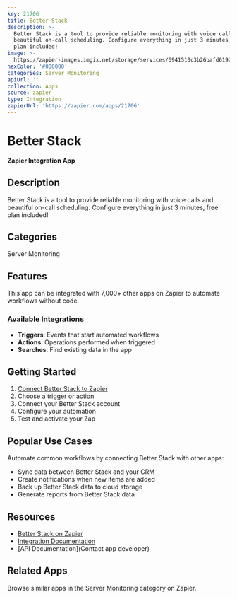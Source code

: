 ```yaml
---
key: 21706
title: Better Stack
description: >-
  Better Stack is a tool to provide reliable monitoring with voice calls and
  beautiful on-call scheduling. Configure everything in just 3 minutes, free
  plan included!
image: >-
  https://zapier-images.imgix.net/storage/services/6941510c3b26bafd61923eea1a71482f.png?auto=format%2Ccompress&ixlib=python-3.0.0&q=50
hexColor: '#000000'
categories: Server Monitoring
apiUrl: ''
collection: Apps
source: zapier
type: Integration
zapierUrl: 'https://zapier.com/apps/21706'
---
```

# Better Stack

**Zapier Integration App**

## Description

Better Stack is a tool to provide reliable monitoring with voice calls and beautiful on-call scheduling. Configure everything in just 3 minutes, free plan included!

## Categories

Server Monitoring

## Features

This app can be integrated with 7,000+ other apps on Zapier to automate workflows without code.

### Available Integrations

- **Triggers**: Events that start automated workflows
- **Actions**: Operations performed when triggered
- **Searches**: Find existing data in the app

## Getting Started

1. [Connect Better Stack to Zapier](https://zapier.com/apps/21706)
2. Choose a trigger or action
3. Connect your Better Stack account
4. Configure your automation
5. Test and activate your Zap

## Popular Use Cases

Automate common workflows by connecting Better Stack with other apps:

- Sync data between Better Stack and your CRM
- Create notifications when new items are added
- Back up Better Stack data to cloud storage
- Generate reports from Better Stack data

## Resources

- [Better Stack on Zapier](https://zapier.com/apps/21706)
- [Integration Documentation](https://zapier.com/apps/21706/integrations)
- [API Documentation](Contact app developer)

## Related Apps

Browse similar apps in the Server Monitoring category on Zapier.
